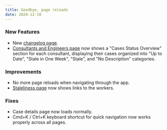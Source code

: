 ```yaml
---
title: Goodbye, page reloads
date: 2024-12-10
---
```


### New Features

- New [changelog page](/admnistrative/changelog).
- [Consultants and Engineers page](http://localhost:3000/about-us/consultants-and-engineers/fernando-paiva) now shows a "Cases Status Overview" section for each consultant, displaying their cases organized into "Up to Date", "Stale in One Week", "Stale", and "No Description" categories.

### Improvements

- No more page reloads when navigating through the app.
- [Staleliness page](/operational-summaries/staleliness) now shows links to the workers.

### Fixes

- Case details page now loads normally.
- Cmd+K / Ctrl+K keyboard shortcut for quick navigation now works properly across all pages. 


